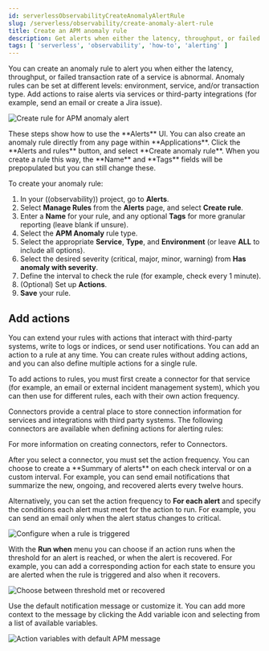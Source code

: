 ```yaml
---
id: serverlessObservabilityCreateAnomalyAlertRule
slug: /serverless/observability/create-anomaly-alert-rule
title: Create an APM anomaly rule
description: Get alerts when either the latency, throughput, or failed transaction rate of a service is abnormal.
tags: [ 'serverless', 'observability', 'how-to', 'alerting' ]
---
```


<p><DocBadge template="technical preview" /></p>



<Roles role="Editor" goal="create anomaly rules" />

You can create an anomaly rule to alert you when either the latency, throughput, or failed transaction rate of a service is abnormal. Anomaly rules can be set at different levels: environment, service, and/or transaction type. Add actions to raise alerts via services or third-party integrations (for example, send an email or create a Jira issue).

![Create rule for APM anomaly alert](../images/alerts-create-apm-anomaly.png)

<DocCallOut title="Tip">
These steps show how to use the **Alerts** UI.
You can also create an anomaly rule directly from any page within **Applications**. Click the **Alerts and rules** button, and select **Create anomaly rule**. When you create a rule this way, the **Name** and **Tags** fields will be prepopulated but you can still change these.
</DocCallOut>

To create your anomaly rule:

1. In your ((observability)) project, go to **Alerts**.
1. Select **Manage Rules** from the **Alerts** page, and select **Create rule**.
1. Enter a **Name** for your rule, and any optional **Tags** for more granular reporting (leave blank if unsure).
1. Select the **APM Anomaly** rule type.
1. Select the appropriate **Service**, **Type**, and **Environment** (or leave **ALL** to include all options).
1. Select the desired severity (critical, major, minor, warning) from **Has anomaly with severity**.
1. Define the interval to check the rule (for example, check every 1 minute).
1. (Optional) Set up **Actions**.
1. **Save** your rule.

## Add actions

You can extend your rules with actions that interact with third-party systems, write to logs or indices, or send user notifications. You can add an action to a rule at any time. You can create rules without adding actions, and you can also define multiple actions for a single rule.

To add actions to rules, you must first create a connector for that service (for example, an email or external incident management system), which you can then use for different rules, each with their own action frequency.

<DocAccordion buttonContent="Connector types">
Connectors provide a central place to store connection information for services and integrations with third party systems.
The following connectors are available when defining actions for alerting rules:

<Connectors />

For more information on creating connectors, refer to <DocLink id="serverlessActionConnectors">Connectors</DocLink>.

</DocAccordion>

<DocAccordion buttonContent="Action frequency">
After you select a connector, you must set the action frequency. You can choose to create a **Summary of alerts** on each check interval or on a custom interval. For example, you can send email notifications that summarize the new, ongoing, and recovered alerts every twelve hours.

Alternatively, you can set the action frequency to **For each alert** and specify the conditions each alert must meet for the action to run. For example, you can send an email only when the alert status changes to critical.

![Configure when a rule is triggered](../images/alert-action-frequency.png)

With the **Run when** menu you can choose if an action runs when the threshold for an alert is reached, or when the alert is recovered. For example, you can add a corresponding action for each state to ensure you are alerted when the rule is triggered and also when it recovers.

![Choose between threshold met or recovered](../images/alert-apm-action-frequency-recovered.png)

</DocAccordion>

<DocAccordion buttonContent="Action variables">
Use the default notification message or customize it.
You can add more context to the message by clicking the Add variable icon <DocIcon type="indexOpen" title="Add variable" /> and selecting from a list of available variables.

![Action variables with default APM message](../images/alert-apm-action-variables.png)
</DocAccordion>